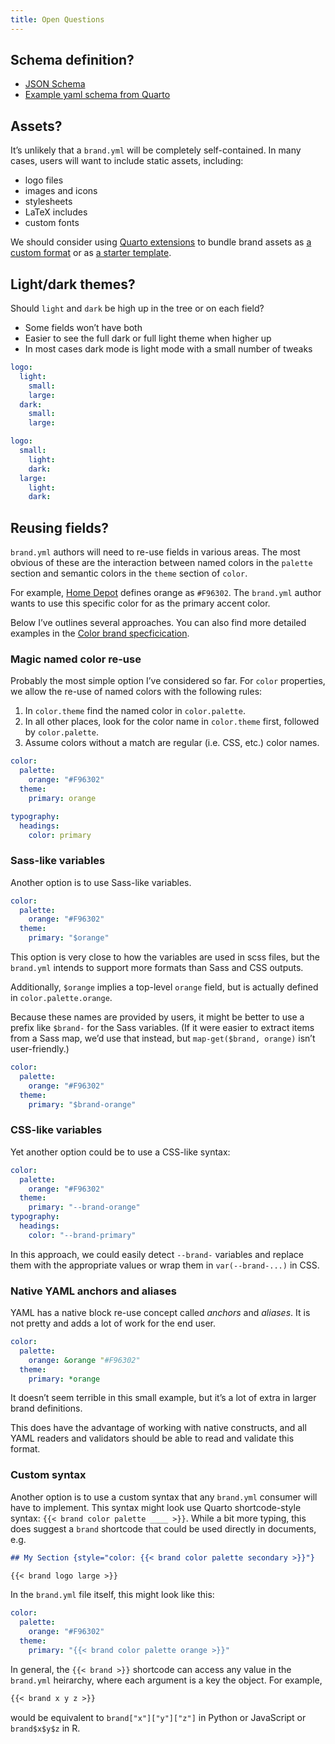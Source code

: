 ```yaml
---
title: Open Questions
---
```


## Schema definition?

* [JSON Schema](https://json-schema.org/learn/getting-started-step-by-step)
* [Example yaml schema from Quarto](https://github.com/quarto-dev/quarto-cli/blob/8df775135b4b4197dc2f750bf0cf88393550fa2d/src/resources/schema/document-editor.yml)


## Assets?

It's unlikely that a `brand.yml` will be completely self-contained.
In many cases, users will want to include static assets, including:

* logo files
* images and icons
* stylesheets
* LaTeX includes
* custom fonts

We should consider using 
[Quarto extensions](https://quarto.org/docs/extensions/)
to bundle brand assets as [a custom format](https://quarto.org/docs/extensions/listing-formats.html)
or as [a starter template](https://quarto.org/docs/extensions/starter-templates.html).

## Light/dark themes?

Should `light` and `dark` be high up in the tree or on each field?

* Some fields won't have both
* Easier to see the full dark or full light theme when higher up
* In most cases dark mode is light mode with a small number of tweaks

```.yaml
logo:
  light:
    small:
    large:
  dark:
    small:
    large:
```

```.yaml
logo:
  small:
    light:
    dark:
  large:
    light:
    dark:
```

## Reusing fields?

`brand.yml` authors will need to re-use fields in various areas.
The most obvious of these are the interaction between named colors in the `palette` section
and semantic colors in the `theme` section of `color`.

For example, [Home Depot](../examples/brand-guidelines/home-depot/index.qmd) defines orange as `#F96302`.
The `brand.yml` author wants to use this specific color for as the primary accent color.

Below I've outlines several approaches.
You can also find more detailed examples in the [Color brand specficication](color.qmd#re-using-fields).

### Magic named color re-use

Probably the most simple option I've considered so far.
For `color` properties, we allow the re-use of named colors with the following rules:

1. In `color.theme` find the named color in `color.palette`.
2. In all other places, look for the color name in `color.theme` first, followed by `color.palette`.
3. Assume colors without a match are regular (i.e. CSS, etc.) color names.

```.yaml
color:
  palette:
    orange: "#F96302"
  theme:
    primary: orange

typography:
  headings:
    color: primary
```

### Sass-like variables

Another option is to use Sass-like variables.

```.yaml
color:
  palette:
    orange: "#F96302"
  theme:
    primary: "$orange"
```

This option is very close to how the variables are used in scss files,
but the `brand.yml` intends to support more formats than Sass and CSS outputs.

Additionally, `$orange` implies a top-level `orange` field,
but is actually defined in `color.palette.orange`.

Because these names are provided by users, it might be better to use a prefix like `$brand-` for the Sass variables.
(If it were easier to extract items from a Sass map, we'd use that instead, but `map-get($brand, orange)` isn't user-friendly.)

```.yaml
color:
  palette:
    orange: "#F96302"
  theme:
    primary: "$brand-orange"
```

### CSS-like variables

Yet another option could be to use a CSS-like syntax:

```.yaml
color:
  palette:
    orange: "#F96302"
  theme:
    primary: "--brand-orange"
typography:
  headings:
    color: "--brand-primary"
```

In this approach, we could easily detect `--brand-` variables and replace them with the appropriate values or wrap them in `var(--brand-...)` in CSS.

### Native YAML anchors and aliases

YAML has a native block re-use concept called _anchors_ and _aliases_.
It is not pretty and adds a lot of work for the end user.

```.yaml
color:
  palette:
    orange: &orange "#F96302"
  theme:
    primary: *orange
```

It doesn't seem terrible in this small example,
but it's a lot of extra in larger brand definitions.

This does have the advantage of working with native constructs,
and all YAML readers and validators should be able to read and validate this format.

### Custom syntax

Another option is to use a custom syntax
that any `brand.yml` consumer will have to implement.
This syntax might look use Quarto shortcode-style syntax: `{{< brand color palette ____ >}}`.
While a bit more typing, this does suggest a `brand` shortcode that could be used directly in documents, e.g.

```markdown
## My Section {style="color: {{< brand color palette secondary >}}"}

{{< brand logo large >}}
```

In the `brand.yml` file itself, this might look like this:

```.yaml
color:
  palette:
    orange: "#F96302"
  theme:
    primary: "{{< brand color palette orange >}}"
```

In general, the `{{< brand >}}`{shortcodes="false"} shortcode can access any value in the `brand.yml` heirarchy, where each argument is a key the object.
For example,

```.markdown
{{< brand x y z >}}
```

would be equivalent to `brand["x"]["y"]["z"]` in Python or JavaScript or `brand$x$y$z` in R.
